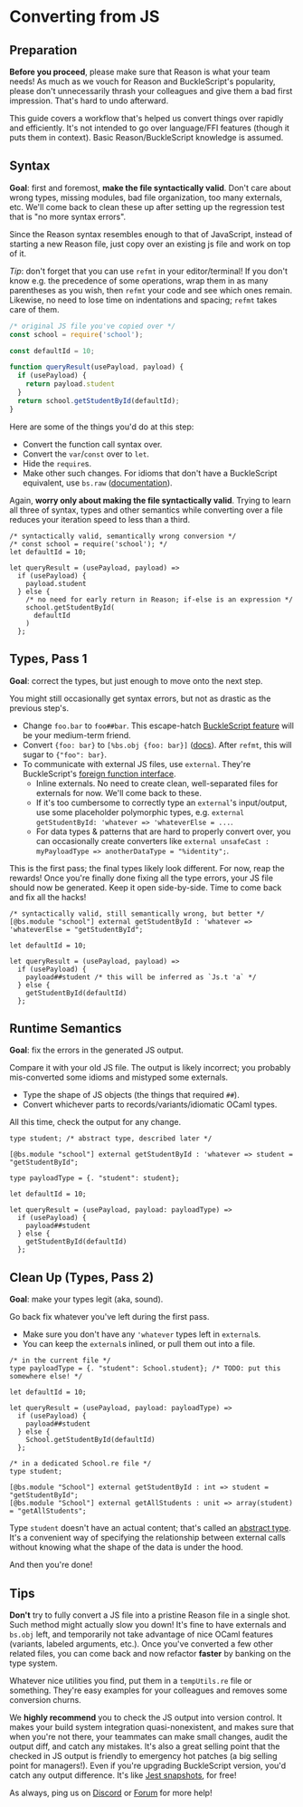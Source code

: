 # Converting from JS

Preparation
-------

**Before you proceed**, please make sure that Reason is what your team needs! As much as we vouch for Reason and BuckleScript's popularity, please don't unnecessarily thrash your colleagues and give them a bad first impression. That's hard to undo afterward.

This guide covers a workflow that's helped us convert things over rapidly and efficiently. It's not intended to go over language/FFI features (though it puts them in context). Basic Reason/BuckleScript knowledge is assumed.

Syntax
-------

**Goal**: first and foremost, **make the file syntactically valid**. Don't care about wrong types, missing modules, bad file organization, too many externals, etc. We'll come back to clean these up after setting up the regression test that is "no more syntax errors".

Since the Reason syntax resembles enough to that of JavaScript, instead of starting a new Reason file, just copy over an existing js file and work on top of it.

*Tip*: don't forget that you can use `refmt` in your editor/terminal! If you don't know e.g. the precedence of some operations, wrap them in as many parentheses as you wish, then `refmt` your code and see which ones remain. Likewise, no need to lose time on indentations and spacing; `refmt` takes care of them.

```js
/* original JS file you've copied over */
const school = require('school');

const defaultId = 10;

function queryResult(usePayload, payload) {
  if (usePayload) {
    return payload.student
  }
  return school.getStudentById(defaultId);
}
```

Here are some of the things you'd do at this step:

- Convert the function call syntax over.
- Convert the `var`/`const` over to `let`.
- Hide the `require`s.
- Make other such changes. For idioms that don't have a BuckleScript equivalent, use `bs.raw` ([documentation](/docs/reason-compiler/latest/embed-raw-javascript)).

Again, **worry only about making the file syntactically valid**. Trying to learn all three of syntax, types and other semantics while converting over a file reduces your iteration speed to less than a third.

```reason
/* syntactically valid, semantically wrong conversion */
/* const school = require('school'); */
let defaultId = 10;

let queryResult = (usePayload, payload) =>
  if (usePayload) {
    payload.student
  } else {
    /* no need for early return in Reason; if-else is an expression */
    school.getStudentById(
      defaultId
    )
  };
```

Types, Pass 1
-------

**Goal**: correct the types, but just enough to move onto the next step.

You might still occasionally get syntax errors, but not as drastic as the previous step's.

- Change `foo.bar` to `foo##bar`. This escape-hatch [BuckleScript feature](/docs/reason-compiler/latest/object) will be your medium-term friend.
- Convert `{foo: bar}` to `[%bs.obj {foo: bar}]` ([docs](/docs/reason-compiler/latest/object#creation)). After `refmt`, this will sugar to `{"foo": bar}`.
- To communicate with external JS files, use `external`. They're BuckleScript's [foreign function interface](/docs/reason-compiler/latest/intro-to-external).
  - Inline externals. No need to create clean, well-separated files for externals for now. We'll come back to these.
  - If it's too cumbersome to correctly type an `external`'s input/output, use some placeholder polymorphic types, e.g. `external getStudentById: 'whatever => 'whateverElse = ...`.
  - For data types & patterns that are hard to properly convert over, you can occasionally create converters like `external unsafeCast : myPayloadType => anotherDataType = "%identity";`.

This is the first pass; the final types likely look different. For now, reap the rewards! Once you're finally done fixing all the type errors, your JS file should now be generated. Keep it open side-by-side. Time to come back and fix all the hacks!

```reason
/* syntactically valid, still semantically wrong, but better */
[@bs.module "school"] external getStudentById : 'whatever => 'whateverElse = "getStudentById";

let defaultId = 10;

let queryResult = (usePayload, payload) =>
  if (usePayload) {
    payload##student /* this will be inferred as `Js.t 'a` */
  } else {
    getStudentById(defaultId)
  };
```

Runtime Semantics
-------

**Goal**: fix the errors in the generated JS output.

Compare it with your old JS file. The output is likely incorrect; you probably mis-converted some idioms and mistyped some externals.

- Type the shape of JS objects (the things that required `##`).
- Convert whichever parts to records/variants/idiomatic OCaml types.

All this time, check the output for any change.

```reason
type student; /* abstract type, described later */

[@bs.module "school"] external getStudentById : 'whatever => student = "getStudentById";

type payloadType = {. "student": student};

let defaultId = 10;

let queryResult = (usePayload, payload: payloadType) =>
  if (usePayload) {
    payload##student
  } else {
    getStudentById(defaultId)
  };
```

Clean Up (Types, Pass 2)
-------

**Goal**: make your types legit (aka, sound).

Go back fix whatever you've left during the first pass.

- Make sure you don't have any `'whatever` types left in `external`s.
- You can keep the `external`s inlined, or pull them out into a file.

```reason
/* in the current file */
type payloadType = {. "student": School.student}; /* TODO: put this somewhere else! */

let defaultId = 10;

let queryResult = (usePayload, payload: payloadType) =>
  if (usePayload) {
    payload##student
  } else {
    School.getStudentById(defaultId)
  };
```

```reason
/* in a dedicated School.re file */
type student;

[@bs.module "School"] external getStudentById : int => student = "getStudentById";
[@bs.module "School"] external getAllStudents : unit => array(student) = "getAllStudents";
```

Type `student` doesn't have an actual content; that's called an [abstract type](module#signatures). It's a convenient way of specifying the relationship between external calls without knowing what the shape of the data is under the hood.

And then you're done!

Tips
-------

**Don't** try to fully convert a JS file into a pristine Reason file in a single shot. Such method might actually slow you down! It's fine to have externals and `bs.obj` left, and temporarily not take advantage of nice OCaml features (variants, labeled arguments, etc.). Once you've converted a few other related files, you can come back and now refactor **faster** by banking on the type system.

Whatever nice utilities you find, put them in a `tempUtils.re` file or something. They're easy examples for your colleagues and removes some conversion churns.

We **highly recommend** you to check the JS output into version control. It makes your build system integration quasi-nonexistent, and makes sure that when you're not there, your teammates can make small changes, audit the output diff, and catch any mistakes. It's also a great selling point that the checked in JS output is friendly to emergency hot patches (a big selling point for managers!). Even if you're upgrading BuckleScript version, you'd catch any output difference. It's like [Jest snapshots](https://facebook.github.io/jest/docs/snapshot-testing.html), for free!

As always, ping us on [Discord](https://discord.gg/reasonml) or [Forum](https://reasonml.chat) for more help!
